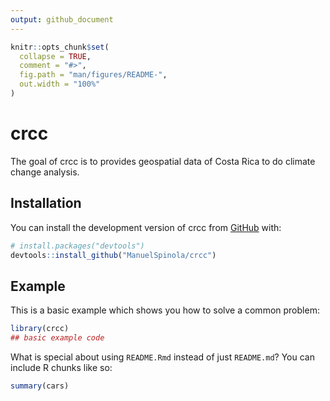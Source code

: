```yaml
---
output: github_document
---
```


<!-- README.md is generated from README.Rmd. Please edit that file -->

```r
knitr::opts_chunk$set(
  collapse = TRUE,
  comment = "#>",
  fig.path = "man/figures/README-",
  out.width = "100%"
)
```

# crcc

<!-- badges: start -->
<!-- badges: end -->

The goal of crcc is to provides geospatial data of Costa Rica to do climate change analysis.

## Installation

You can install the development version of crcc from [GitHub](https://github.com/) with:

``` r
# install.packages("devtools")
devtools::install_github("ManuelSpinola/crcc")
```

## Example

This is a basic example which shows you how to solve a common problem:

```r
library(crcc)
## basic example code
```

What is special about using `README.Rmd` instead of just `README.md`? You can include R chunks like so:

```r
summary(cars)
```

